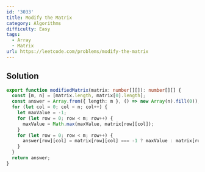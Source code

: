 ```yaml
---
id: '3033'
title: Modify the Matrix
category: Algorithms
difficulty: Easy
tags:
  - Array
  - Matrix
url: https://leetcode.com/problems/modify-the-matrix
---
```


## Solution

```typescript filename="solution.ts" copy
export function modifiedMatrix(matrix: number[][]): number[][] {
  const [m, n] = [matrix.length, matrix[0].length];
  const answer = Array.from({ length: m }, () => new Array(n).fill(0));
  for (let col = 0; col < n; col++) {
    let maxValue = -1;
    for (let row = 0; row < m; row++) {
      maxValue = Math.max(maxValue, matrix[row][col]);
    }
    for (let row = 0; row < m; row++) {
      answer[row][col] = matrix[row][col] === -1 ? maxValue : matrix[row][col];
    }
  }
  return answer;
}
```
